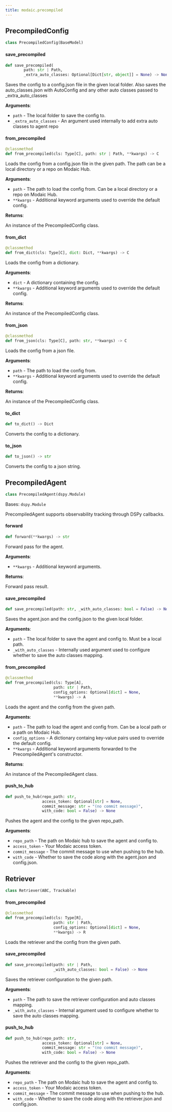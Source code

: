 ```yaml
---
title: modaic.precompiled
---
```


## PrecompiledConfig

```python
class PrecompiledConfig(BaseModel)
```

#### save\_precompiled

```python
def save_precompiled(
        path: str | Path,
        _extra_auto_classes: Optional[Dict[str, object]] = None) -> None
```

Saves the config to a config.json file in the given local folder.
Also saves the auto_classes.json with AutoConfig and any other auto classes passed to _extra_auto_classes

**Arguments**:

- `path` - The local folder to save the config to.
- `_extra_auto_classes` - An argument used internally to add extra auto classes to agent repo

#### from\_precompiled

```python
@classmethod
def from_precompiled(cls: Type[C], path: str | Path, **kwargs) -> C
```

Loads the config from a config.json file in the given path. The path can be a local directory or a repo on Modaic Hub.

**Arguments**:

- `path` - The path to load the config from. Can be a local directory or a repo on Modaic Hub.
- `**kwargs` - Additional keyword arguments used to override the default config.
  

**Returns**:

  An instance of the PrecompiledConfig class.

#### from\_dict

```python
@classmethod
def from_dict(cls: Type[C], dict: Dict, **kwargs) -> C
```

Loads the config from a dictionary.

**Arguments**:

- `dict` - A dictionary containing the config.
- `**kwargs` - Additional keyword arguments used to override the default config.
  

**Returns**:

  An instance of the PrecompiledConfig class.

#### from\_json

```python
@classmethod
def from_json(cls: Type[C], path: str, **kwargs) -> C
```

Loads the config from a json file.

**Arguments**:

- `path` - The path to load the config from.
- `**kwargs` - Additional keyword arguments used to override the default config.
  

**Returns**:

  An instance of the PrecompiledConfig class.

#### to\_dict

```python
def to_dict() -> Dict
```

Converts the config to a dictionary.

#### to\_json

```python
def to_json() -> str
```

Converts the config to a json string.

## PrecompiledAgent

```python
class PrecompiledAgent(dspy.Module)
```

Bases: `dspy.Module`

PrecompiledAgent supports observability tracking through DSPy callbacks.

#### forward

```python
def forward(**kwargs) -> str
```

Forward pass for the agent.

**Arguments**:

- `**kwargs` - Additional keyword arguments.
  

**Returns**:

  Forward pass result.

#### save\_precompiled

```python
def save_precompiled(path: str, _with_auto_classes: bool = False) -> None
```

Saves the agent.json and the config.json to the given local folder.

**Arguments**:

- `path` - The local folder to save the agent and config to. Must be a local path.
- `_with_auto_classes` - Internally used argument used to configure whether to save the auto classes mapping.

#### from\_precompiled

```python
@classmethod
def from_precompiled(cls: Type[A],
                     path: str | Path,
                     config_options: Optional[dict] = None,
                     **kwargs) -> A
```

Loads the agent and the config from the given path.

**Arguments**:

- `path` - The path to load the agent and config from. Can be a local path or a path on Modaic Hub.
- `config_options` - A dictionary containg key-value pairs used to override the default config.
- `**kwargs` - Additional keyword arguments forwarded to the PrecompiledAgent's constructor.
  

**Returns**:

  An instance of the PrecompiledAgent class.

#### push\_to\_hub

```python
def push_to_hub(repo_path: str,
                access_token: Optional[str] = None,
                commit_message: str = "(no commit message)",
                with_code: bool = False) -> None
```

Pushes the agent and the config to the given repo_path.

**Arguments**:

- `repo_path` - The path on Modaic hub to save the agent and config to.
- `access_token` - Your Modaic access token.
- `commit_message` - The commit message to use when pushing to the hub.
- `with_code` - Whether to save the code along with the agent.json and config.json.

## Retriever

```python
class Retriever(ABC, Trackable)
```

#### from\_precompiled

```python
@classmethod
def from_precompiled(cls: Type[R],
                     path: str | Path,
                     config_options: Optional[dict] = None,
                     **kwargs) -> R
```

Loads the retriever and the config from the given path.

#### save\_precompiled

```python
def save_precompiled(path: str | Path,
                     _with_auto_classes: bool = False) -> None
```

Saves the retriever configuration to the given path.

**Arguments**:

- `path` - The path to save the retriever configuration and auto classes mapping.
- `_with_auto_classes` - Internal argument used to configure whether to save the auto classes mapping.

#### push\_to\_hub

```python
def push_to_hub(repo_path: str,
                access_token: Optional[str] = None,
                commit_message: str = "(no commit message)",
                with_code: bool = False) -> None
```

Pushes the retriever and the config to the given repo_path.

**Arguments**:

- `repo_path` - The path on Modaic hub to save the agent and config to.
- `access_token` - Your Modaic access token.
- `commit_message` - The commit message to use when pushing to the hub.
- `with_code` - Whether to save the code along with the retriever.json and config.json.

